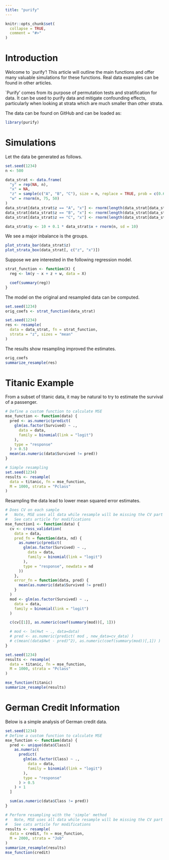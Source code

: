 ```yaml
---
title: "purify"
---
```


```r
knitr::opts_chunk$set(
  collapse = TRUE,
  comment = "#>"
)
```

# Introduction

Welcome to `purify'! This article will outline the main functions and offer many valuable simulations for these functions. Real data examples can be found in other articles.

`Purify' comes from its purpose of permutation tests and stratification for data. It can be used to purify data and mitigate confounding effects, particularly when looking at strata which are much smaller than other strata.

The data can be found on GitHub and can be loaded as:
```r
library(purify)
```

# Simulations 

Let the data be generated as follows.

```r
set.seed(1234)
n <- 500

data_strat <- data.frame(
  "y" = rep(NA, n),
  "x" = NA,
  "z" = sample(c("A", "B", "C"), size = n, replace = TRUE, prob = c(0.65, 0.3, 0.05)),
  "w" = rnorm(n, 75, 50)
)
data_strat[data_strat$z == "A", "x"] <- rnorm(length(data_strat[data_strat$z == "A", "x"]), 40, 15)
data_strat[data_strat$z == "B", "x"] <- rnorm(length(data_strat[data_strat$z == "B", "x"]), 60, 25)
data_strat[data_strat$z == "C", "x"] <- rnorm(length(data_strat[data_strat$z == "C", "x"]), 100, 25)

data_strat$y <- 10 + 0.1 * data_strat$x + rnorm(n, sd = 10)
```

We see a major inbalance is the groups.
```r
plot_strata_bar(data_strat$z)
plot_strata_box(data_strat[, c("z", "x")])
```

Suppose we are interested in the following regression model.
```r
strat_function <- function(X) {
  reg <- lm(y ~ x + z + w, data = X)

  coef(summary(reg))
}
```

The model on the original and resampled data can be computed.
```r
set.seed(1234)
orig_coefs <- strat_function(data_strat)

set.seed(1234)
res <- resample(
  data = data_strat, fn = strat_function,
  strata = "z", sizes = "mean"
)
```

The results show resampling improved the estimates.
```r
orig_coefs
summarize_resample(res)
```

# Titanic Example

From a subset of titanic data, it may be natural to try to estimate the survival 
of a passenger.

```r
# Define a custom function to calculate MSE
mse_function <- function(data) {
  pred <- as.numeric(predict(
    glm(as.factor(Survived) ~ .,
      data = data,
      family = binomial(link = "logit")
    ),
    type = "response"
  ) > 0.5)
  mean(as.numeric(data$Survived != pred))
}

# Simple resampling
set.seed(1234)
results <- resample(
  data = titanic, fn = mse_function,
  M = 1000, strata = "Pclass"
)
```

Resampling the data lead to lower mean squared error estimates.

```r
# Does CV on each sample
#   Note, MSE uses all data while resample will be missing the CV part
#   See cats article for modifications
mse_function1 <- function(data) {
  cv <- cross_validation(
    data = data,
    pred_fn = function(data, nd) {
      as.numeric(predict(
        glm(as.factor(Survived) ~ .,
          data = data,
          family = binomial(link = "logit")
        ),
        type = "response", newdata = nd
      ))
    },
    error_fn = function(data, pred) {
      mean(as.numeric(data$Survived != pred))
    }
  )
  mod <- glm(as.factor(Survived) ~ .,
    data = data,
    family = binomial(link = "logit")
  )

  c(cv[[1]], as.numeric(coef(summary(mod))[, 1]))

  # mod <- lm(Hwt ~ ., data=data)
  # pred <- as.numeric(predict( mod , new_data=cv_data) )
  # c(mean((data$Hwt - pred)^2), as.numeric(coef(summary(mod))[,1]) )
}

set.seed(1234)
results <- resample(
  data = titanic, fn = mse_function,
  M = 1000, strata = "Pclass"
)

mse_function(titanic)
summarize_resample(results)
```

# German Credit Information

Below is a simple analysis of German credit data.

```r
set.seed(1234)
# Define a custom function to calculate MSE
mse_function <- function(data) {
  pred <- unique(data$Class)[
    as.numeric(
      predict(
        glm(as.factor(Class) ~ .,
          data = data,
          family = binomial(link = "logit")
        ),
        type = "response"
      ) > 0.5
    ) + 1
  ]

  sum(as.numeric(data$Class != pred))
}

# Perform resampling with the 'simple' method
#   Note, MSE uses all data while resample will be missing the CV part
#   See cats article for modifications
results <- resample(
  data = credit, fn = mse_function,
  M = 2000, strata = "Job"
)
summarize_resample(results)
mse_function(credit)
```

